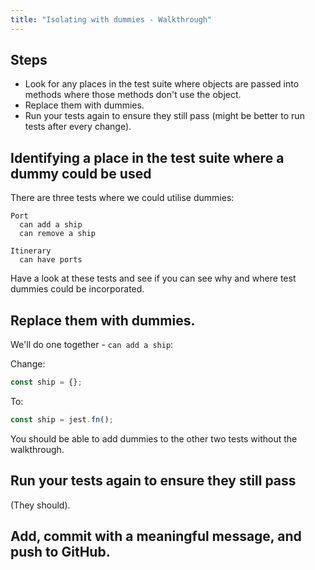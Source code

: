 ```yaml
---
title: "Isolating with dummies - Walkthrough"
---
```


## Steps

- Look for any places in the test suite where objects are passed into methods where those methods don't use the object. 
- Replace them with dummies.
- Run your tests again to ensure they still pass (might be better to run tests after every change).

## Identifying a place in the test suite where a dummy could be used

There are three tests where we could utilise dummies:

```
Port
  can add a ship
  can remove a ship

Itinerary
  can have ports
```

Have a look at these tests and see if you can see why and where test dummies could be incorporated. 

## Replace them with dummies.

We'll do one together - `can add a ship`:

Change:

```js
const ship = {};
```

To:

```js
const ship = jest.fn();
```

You should be able to add dummies to the other two tests without the walkthrough.

## Run your tests again to ensure they still pass

(They should).

## Add, commit with a meaningful message, and push to GitHub.
